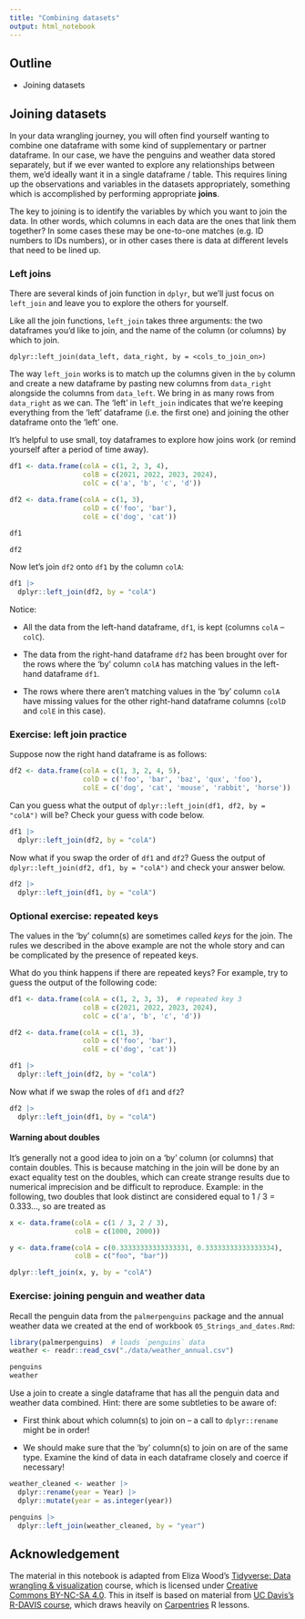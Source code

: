 ```yaml
---
title: "Combining datasets"
output: html_notebook
---
```


## Outline

- Joining datasets


## Joining datasets

In your data wrangling journey, you will often find yourself wanting to combine
one dataframe with some kind of supplementary or partner dataframe. In our
case, we have the penguins and weather data stored separately, but if we ever
wanted to explore any relationships between them, we'd ideally want it in a
single dataframe / table. This requires lining up the observations and variables
in the datasets appropriately, something which is accomplished by performing
appropriate **joins**.  
  
The key to joining is to identify the variables by which you want to join the
data. In other words, which columns in each data are the ones that link them
together? In some cases these may be one-to-one matches (e.g. ID numbers to IDs
numbers), or in other cases there is data at different levels that need to be
lined up.

### Left joins

There are several kinds of join function in `dplyr`, but we'll just focus on
`left_join` and leave you to explore the others for yourself.

Like all the join functions, `left_join` takes three arguments: the two dataframes
you'd like to join, and the name of the column (or columns) by which to join.

```
dplyr::left_join(data_left, data_right, by = <cols_to_join_on>)
```

The way `left_join` works is to match up the columns given in the `by` column
and create a new dataframe by pasting new columns from `data_right` alongside
the columns from `data_left`. We bring in as many rows from `data_right` as we
can. The 'left' in `left_join` indicates that we're keeping everything from the
'left' dataframe (i.e. the first one) and joining the other dataframe onto the
'left' one.

It's helpful to use small, toy dataframes to explore how joins work (or remind
yourself after a period of time away).

```r
df1 <- data.frame(colA = c(1, 2, 3, 4),
                  colB = c(2021, 2022, 2023, 2024),
                  colC = c('a', 'b', 'c', 'd'))

df2 <- data.frame(colA = c(1, 3),
                  colD = c('foo', 'bar'),
                  colE = c('dog', 'cat'))
```

```r
df1
```

```r
df2
```

Now let's join `df2` onto `df1` by the column `colA`:

```r
df1 |>
  dplyr::left_join(df2, by = "colA")
```

Notice:

- All the data from the left-hand dataframe, `df1`, is kept (columns `colA` -- `colC`).

- The data from the right-hand dataframe `df2` has been brought over
  for the rows where the 'by' column `colA` has matching values in the
  left-hand dataframe `df1`.
  
- The rows where there aren't matching values in the 'by' column `colA` have
  missing values for the other right-hand dataframe columns (`colD` and `colE`
  in this case).


### Exercise: left join practice

Suppose now the right hand dataframe is as follows:

```r
df2 <- data.frame(colA = c(1, 3, 2, 4, 5),
                  colD = c('foo', 'bar', 'baz', 'qux', 'foo'),
                  colE = c('dog', 'cat', 'mouse', 'rabbit', 'horse'))
```

Can you guess what the output of `dplyr::left_join(df1, df2, by = "colA")` will
be? Check your guess with code below.

```r
df1 |>
  dplyr::left_join(df2, by = "colA")
```

Now what if you swap the order of `df1` and `df2`? Guess the output of
`dplyr::left_join(df2, df1, by = "colA")` and check your answer below.

```r
df2 |>
  dplyr::left_join(df1, by = "colA")
```


### Optional exercise: repeated keys

The values in the 'by' column(s) are sometimes called _keys_ for the join. The
rules we described in the above example are not the whole story and can be
complicated by the presence of repeated keys.

What do you think happens if there are repeated keys? For example, try to
guess the output of the following code:

```r
df1 <- data.frame(colA = c(1, 2, 3, 3),  # repeated key 3
                  colB = c(2021, 2022, 2023, 2024),
                  colC = c('a', 'b', 'c', 'd'))

df2 <- data.frame(colA = c(1, 3),
                  colD = c('foo', 'bar'),
                  colE = c('dog', 'cat'))

df1 |>
  dplyr::left_join(df2, by = "colA")
```

Now what if we swap the roles of `df1` and `df2`?

```r
df2 |>
  dplyr::left_join(df1, by = "colA")
```

#### Warning about doubles

It's generally not a good idea to join on a 'by' column (or columns)
that contain doubles. This is because matching in the join will be done
by an exact equality test on the doubles, which can create strange
results due to numerical imprecision and be difficult to reproduce. Example: in
the following, two doubles that look distinct are considered equal to
1 / 3 = 0.333..., so are treated as 

```r
x <- data.frame(colA = c(1 / 3, 2 / 3),
                colB = c(1000, 2000))

y <- data.frame(colA = c(0.33333333333333331, 0.33333333333333334),
                colB = c("foo", "bar"))

dplyr::left_join(x, y, by = "colA")
```


### Exercise: joining penguin and weather data

Recall the penguin data from the `palmerpenguins` package and the annual weather
data we created at the end of workbook `05_Strings_and_dates.Rmd`:

```r
library(palmerpenguins)  # loads `penguins` data
weather <- readr::read_csv("./data/weather_annual.csv")

penguins
weather
```

Use a join to create a single dataframe that has all the penguin data and
weather data combined. Hint: there are some subtleties to be aware of:

- First think about which column(s) to join on -- a call to `dplyr::rename`
  might be in order!

- We should make sure that the 'by' column(s) to join on are of the same type.
  Examine the kind of data in each dataframe closely and coerce if necessary!

```r
weather_cleaned <- weather |>
  dplyr::rename(year = Year) |>
  dplyr::mutate(year = as.integer(year))

penguins |>
  dplyr::left_join(weather_cleaned, by = "year")
```


## Acknowledgement

The material in this notebook is adapted from Eliza Wood's [Tidyverse: Data
wrangling & visualization](https://liza-wood.github.io/tidyverse_intro/) course,
which is licensed under [Creative Commons BY-NC-SA
4.0](https://creativecommons.org/licenses/by-nc-sa/4.0/). This in itself is
based on material from [UC Davis's R-DAVIS
course](https://gge-ucd.github.io/R-DAVIS/index.html), which draws heavily on
[Carpentries](https://datacarpentry.org/R-ecology-lesson/) R lessons.
